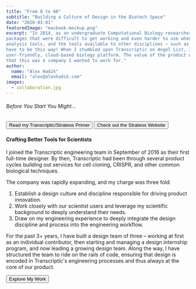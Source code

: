 ```yaml
---
title: "From 0 to 60"
subtitle: "Building a Culture of Design in the Biotech Space"
date: "2020-03-01"
featuredImage: "macbook-mockup.png"
excerpt: "In 2014, as an undergraduate Computational Biology researcher, I spent my days wrestling with complex software
packages that were difficult to get working and even harder to use when you did. The contrast between these genetic
analysis tools, and the tools available to other disciplines – such as MATLAB or Mathematica – was stark. It shouldn't
have to be this way! When I stumbled upon Transcriptic on Angel List, I saw a company fashioning itself as a 
user-friendly, cloud-based biology platform. The value of the product was in the user-experience. I knew immediately
that this was a company I wanted to work for."
author:
  name: "Alex Hadik"
  email: "alex@alexhadik.com"
images:
  - collaboration.jpg
---
```


###### Before You Start You Might...
<ButtonGroup orientation="vertical">
  <Button to="/transcriptic" animateRight iconRight="fal fa-long-arrow-right">Read my Transcriptic/Strateos Primer</Button>
  <Button href="https://www.strateos.com" animateRight iconRight="fal fa-long-arrow-right">Check out the Strateos Website</Button>
</ButtonGroup>

#### Crafting Better Tools for Scientists
I joined the Transcriptic engineering team in September of 2016 as their first <TextTip content="That's right, from
the beginning, I positioned Design as a discipline deeply integrated into the engineering process.">full-time designer</TextTip>. By then,
Transcriptic had been through several product cycles building out services
for <Link href="https://en.wikipedia.org/wiki/Cloning#Cell_cloning">cell cloning</Link>, <Link href="https://en.wikipedia.org/wiki/CRISPR">CRISPR</Link>,
and other common biological techniques.

The company was rapidly expanding, and my charge was three fold:

1. Establish a design culture and discipline responsible for driving product innovation.
2. Work closely with our scientist users and leverage my scientific background to deeply understand their needs.
3. Draw on my engineering experience to deeply integrate the design discipline and process into the engineering workflow.

<MdxLayout>
<div>

For the past 3+ years, I have built a design team of three – working at first as an individual contributor, then
starting and managing a design internship program, and now leading a growing design team. Along the way, I have structured
the team to ride on the rails of code, ensuring that design is encoded in Transcriptic's engineering processes
and thus always at the core of our product.

<Button to="/work?filter=transcriptic" hasBorder animateRight iconRight="fal fa-long-arrow-right">Explore My Work</Button>
</div>

<Image name="collaboration" caption="A critique session with Katherine, a design intern." />
</MdxLayout>

